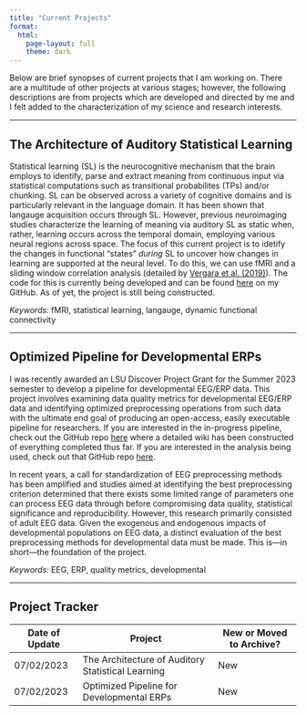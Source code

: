 ```yaml
---
title: "Current Projects"
format:
  html:
    page-layout: full
    theme: dark
---
```


Below are brief synopses of current projects that I am working on. There are a multitude of other projects at various stages; however, the following descriptions are from projects which are developed and directed by me and I felt added to the characterization of my science and research interests.

---

## The Architecture of Auditory Statistical Learning

Statistical learning (SL) is the neurocognitive mechanism that the brain employs to identify, parse and extract meaning from continuous input via statistical computations such as transitional probabilites (TPs) and/or chunking. SL can be observed across a variety of cognitive domains and is particularly relevant in the language domain. It has been shown that langauge acquisition occurs through SL. However, previous neuroimaging studies characterize the learning of meaning via auditory SL as static when, rather, learning occurs across the temporal domain, employing various neural regions across space. The focus of this current project is to idetify the changes in functional "states" _during_ SL to uncover how changes in learning are supported at the neural level. To do this, we can use fMRI and a sliding window correlation analysis (detailed by [Vergara et al. (2019)](https://onlinelibrary.wiley.com/doi/epdf/10.1002/hbm.24509)). The code for this is currently being developed and can be found [here](https://github.com/w-decker/average_sliding_window) on my GitHub. As of yet, the project is still being constructed.

_Keywords:_ fMRI, statistical learning, langauge, dynamic functional connectivity

---

## Optimized Pipeline for Developmental ERPs

I was recently awarded an LSU Discover Project Grant for the Summer 2023 semester to develop a pipeline for developmental EEG/ERP data. This project involves examining data quality metrics for developmental EEG/ERP data and identifying optimized preprocessing operations from such data with the ultimate end goal of producing an open-access, easily executable pipeline for researchers. If you are interested in the in-progress pipeline, check out the GitHub repo [here](https://github.com/w-decker/DevERP-Simplified) where a detailed wiki has been constructed of everything completed thus far. If you are interested in the analysis being used, check out that GitHub repo [here](https://github.com/w-decker/DevERP-Analysis). 

In recent years, a call for standardization of EEG preprocessing methods has been amplified and studies aimed at identifying the best preprocessing criterion determined that there exists some limited range of parameters one can process EEG data through before compromising data quality, statistical significance and reproducibility. However, this research primarily consisted of adult EEG data. Given the exogenous and endogenous impacts of developmental populations on EEG data, a distinct evaluation of the best preprocessing methods for developmental data must be made. This is—in short—the foundation of the project.

_Keywords:_ EEG, ERP, quality metrics, developmental

---

## Project Tracker

| Date of Update | Project | New or Moved to Archive? |
| ---- | ------- | ---------------------------------- |
| 07/02/2023 | The Architecture of Auditory Statistical Learning | New |
| 07/02/2023 | Optimized Pipeline for Developmental ERPs | New |